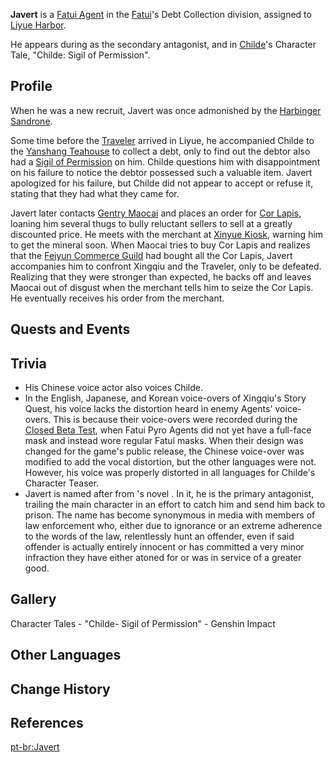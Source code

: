 {{Character Infobox
|image            = Enemy Fatui Pyro Agent.png
|type             = Quest NPC
|affiliation      = Fatui
|region           = Snezhnaya
|location         = Liyue
|voiceCN          = [https://zh.moegirl.org.cn/鱼冻 Yudong ({{zh|鱼冻}})]<ref name="childe pv">Official Genshin Impact Chinese Website: [https://ys.mihoyo.com/main/news/detail/11511 {{zh|《原神》新角色「公子」预告PV-「百无禁忌」}}]</ref>
}}
'''Javert''' is a [[Fatui Agent]] in the [[Fatui]]'s Debt Collection division, assigned to [[Liyue Harbor]].

He appears during {{Quest|Bookworm Swordsman}} as the secondary antagonist, and in [[Childe]]'s Character Tale, "Childe: Sigil of Permission".

==Profile==
When he was a new recruit, Javert was once admonished by the [[Harbinger]] [[Sandrone]].

Some time before the [[Traveler]] arrived in Liyue, he accompanied Childe to the [[Yanshang Teahouse]] to collect a debt, only to find out the debtor also had a [[Sigil of Permission]] on him. Childe questions him with disappointment on his failure to notice the debtor possessed such a valuable item. Javert apologized for his failure, but Childe did not appear to accept or refuse it, stating that they had what they came for.

Javert later contacts [[Gentry Maocai]] and places an order for [[Cor Lapis]], loaning him several thugs to bully reluctant sellers to sell at a greatly discounted price. He meets with the merchant at [[Xinyue Kiosk]], warning him to get the mineral soon. When Maocai tries to buy Cor Lapis and realizes that the [[Feiyun Commerce Guild]] had bought all the Cor Lapis, Javert accompanies him to confront Xingqiu and the Traveler, only to be defeated. Realizing that they were stronger than expected, he backs off and leaves Maocai out of disgust when the merchant tells him to seize the Cor Lapis. He eventually receives his order from the merchant.

==Quests and Events==
{{Quests and Events}}

==Trivia==
* His Chinese voice actor also voices Childe.
* In the English, Japanese, and Korean voice-overs of Xingqiu's Story Quest, his voice lacks the distortion heard in enemy Agents' voice-overs. This is because their voice-overs were recorded during the [[Version|Closed Beta Test]], when Fatui Pyro Agents did not yet have a full-face mask and instead wore regular Fatui masks. When their design was changed for the game's public release, the Chinese voice-over was modified to add the vocal distortion, but the other languages were not. However, his voice was properly distorted in all languages for Childe's Character Teaser.
* Javert is named after {{w|Javert|Inspecteur Javert}} from {{w|Victor Hugo}}'s novel ''{{w|Les Misérables}}''. In it, he is the primary antagonist, trailing the main character in an effort to catch him and send him back to prison. The name has become synonymous in media with members of law enforcement who, either due to ignorance or an extreme adherence to the words of the law, relentlessly hunt an offender, even if said offender is actually entirely innocent or has committed a very minor infraction they have either atoned for or was in service of a greater good.

==Gallery==
<gallery>
Character Tales - "Childe- Sigil of Permission" - Genshin Impact
</gallery>

==Other Languages==
{{Other Languages|default_hidden = 1
|en       = Javert
|zhs      = 沙威
|zhs_rm   = Shāwēi
|zht      = 沙威
|zht_rm   = Shāwēi
|ja       = ジャバート
|ja_rm    = Jabaato
|ko       = 자베르
|es       = Javert
|fr       = Javert
|ru       = Жаверт
|th       = Javert
|vi       = Javert
|de       = Javert
|id       = Javert
|pt       = Javert
|tr       = Javert
|it       = Javert
}}

==Change History==
{{Change History|1.0}}

==References==
{{Reflist}}

[[pt-br:Javert]]